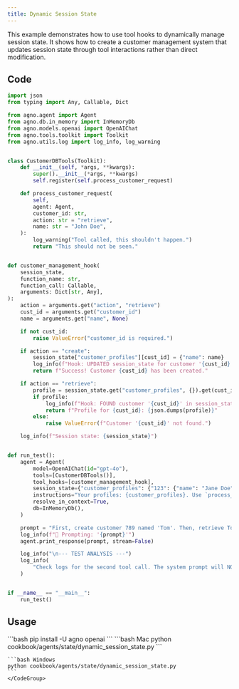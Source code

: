 ```yaml
---
title: Dynamic Session State
---
```


This example demonstrates how to use tool hooks to dynamically manage session state. It shows how to create a customer management system that updates session state through tool interactions rather than direct modification.

## Code

```python cookbook/agents/state/dynamic_session_state.py
import json
from typing import Any, Callable, Dict

from agno.agent import Agent
from agno.db.in_memory import InMemoryDb
from agno.models.openai import OpenAIChat
from agno.tools.toolkit import Toolkit
from agno.utils.log import log_info, log_warning


class CustomerDBTools(Toolkit):
    def __init__(self, *args, **kwargs):
        super().__init__(*args, **kwargs)
        self.register(self.process_customer_request)

    def process_customer_request(
        self,
        agent: Agent,
        customer_id: str,
        action: str = "retrieve",
        name: str = "John Doe",
    ):
        log_warning("Tool called, this shouldn't happen.")
        return "This should not be seen."


def customer_management_hook(
    session_state,
    function_name: str,
    function_call: Callable,
    arguments: Dict[str, Any],
):
    action = arguments.get("action", "retrieve")
    cust_id = arguments.get("customer_id")
    name = arguments.get("name", None)

    if not cust_id:
        raise ValueError("customer_id is required.")

    if action == "create":
        session_state["customer_profiles"][cust_id] = {"name": name}
        log_info(f"Hook: UPDATED session_state for customer '{cust_id}'.")
        return f"Success! Customer {cust_id} has been created."

    if action == "retrieve":
        profile = session_state.get("customer_profiles", {}).get(cust_id)
        if profile:
            log_info(f"Hook: FOUND customer '{cust_id}' in session_state.")
            return f"Profile for {cust_id}: {json.dumps(profile)}"
        else:
            raise ValueError(f"Customer '{cust_id}' not found.")

    log_info(f"Session state: {session_state}")


def run_test():
    agent = Agent(
        model=OpenAIChat(id="gpt-4o"),
        tools=[CustomerDBTools()],
        tool_hooks=[customer_management_hook],
        session_state={"customer_profiles": {"123": {"name": "Jane Doe"}}},
        instructions="Your profiles: {customer_profiles}. Use `process_customer_request`. Use either create or retrieve as action for the tool.",
        resolve_in_context=True,
        db=InMemoryDb(),
    )

    prompt = "First, create customer 789 named 'Tom'. Then, retrieve Tom's profile. Step by step."
    log_info(f"📝 Prompting: '{prompt}'")
    agent.print_response(prompt, stream=False)

    log_info("\n--- TEST ANALYSIS ---")
    log_info(
        "Check logs for the second tool call. The system prompt will NOT contain customer '789'."
    )


if __name__ == "__main__":
    run_test()
```

## Usage

<Steps>
  <Snippet file="create-venv-step.mdx" />

  <Step title="Install libraries">
    ```bash
    pip install -U agno openai
    ```
  </Step>

  <Step title="Run Agent">
    <CodeGroup>
    ```bash Mac
    python cookbook/agents/state/dynamic_session_state.py
    ```
    
    ```bash Windows  
    python cookbook/agents/state/dynamic_session_state.py
    ```
    </CodeGroup>
  </Step>
</Steps>